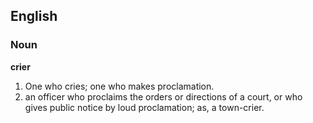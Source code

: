 ==English==

===Noun===

'''crier'''

#One who cries; one who makes proclamation.
#an officer who proclaims the orders or directions of a court, or who gives public notice by loud proclamation; as, a town-crier.